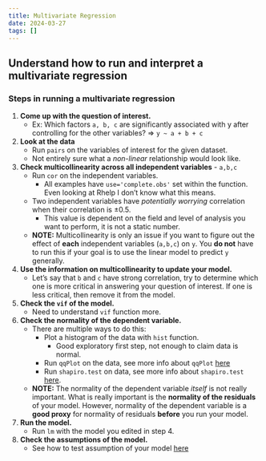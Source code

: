 ```yaml
---
title: Multivariate Regression
date: 2024-03-27
tags: []
---
```


## Understand how to run and interpret a multivariate regression

### Steps in running a multivariate regression

1. **Come up with the question of interest.**
   - Ex: Which factors `a, b, c` are significantly associated with y after
   controlling for the other variables? => `y ~ a + b + c`
2. **Look at the data** 
   - Run `pairs` on the variables of interest for the given dataset.
   - Not entirely sure what a _non-linear_ relationship would look like.
3. **Check multicollinearity across all independent variables** - `a,b,c`
   - Run `cor` on the independent variables.
     - All examples have `use='complete.obs'` set within the function. Even
     looking at Rhelp I don't know what this means.
   - Two independent variables have *potentially worrying* correlation when
   their correlation is $\pm 0.5$. 
     - This value is dependent on the field and level of analysis you want to
     perform, it is not a static number.
   - **NOTE:** Multicollinearity is only an issue if you want to figure out the
   effect of **each** independent variables (`a,b,c`) on `y`. You **do not**
   have to run this if your goal is to use the linear model to predict `y`
   generally.
4. **Use the information on multicollinearity to update your model.** 
   - Let's say that `b` and `c` have strong correlation, try to determine which
   one is more critical in answering your question of interest. If one is less
   critical, then remove it from the model.
5. **Check the `vif` of the model.** 
   - Need to understand `vif` function more.
6. **Check the normality of the dependent variable.** 
   - There are multiple ways to do this:
     - Plot a histogram of the data with `hist` function.
       - Good exploratory first step, not enough to claim data is normal.
     - Run `qqPlot` on the data, see more info about `qqPlot`
     [here](/qqPlot.qmd)
     - Run `shapiro.test` on data, see more info about `shapiro.test`
     [here](/shapiro_wilks.qmd).
   - **NOTE:** The normality of the dependent variable *itself* is not really
     important. What is really important is the **normality of the residuals** 
     of your model. However, normality of the dependent variable is a 
     **good proxy** for normality of residuals **before** you run your model. 
7. **Run the model.** 
   - Run `lm` with the model you edited in step 4.
8. **Check the assumptions of the model.** 
   - See how to test assumption of your model [here](/linear_regression.qmd#assumptions)
